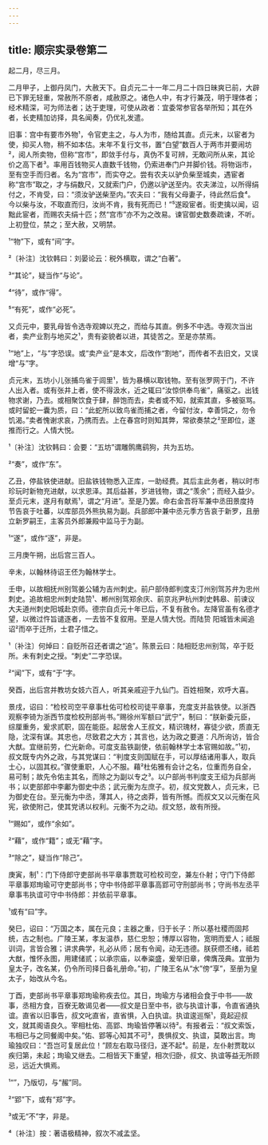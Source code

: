 ```yaml
---
---
---
```

title: 顺宗实录卷第二
---



起二月，尽三月。





二月甲子，上御丹凤门，大赦天下。自贞元二十一年二月二十四日昧爽已前，大辟已下罪无轻重，常赦所不原者，咸赦原之。诸色人中，有才行兼茂，明于理体者；经术精深，可为师法者；达于吏理，可使从政者：宜委常参官各举所知；其在外者，长吏精加访择，具名闻奏，仍优礼发遣。

旧事：宫中有要市外物¹，令官吏主之，与人为市，随给其直。贞元末，以宦者为使，抑买人物，稍不如本估。末年不复行文书，置“白望”数百人于两市并要闹坊²，阅人所卖物，但称“宫市”，即敛手付与，真伪不复可辨，无敢问所从来，其论价之高下者³。率用百钱物买人直数千钱物，仍索进奉门户并脚价钱。将物诣市，至有空手而归者。名为“宫市”，而实夺之。尝有农夫以驴负柴至城卖，遇宦者称“宫市”取之，才与绢数尺，又就索门户，仍邀以驴送至内。农夫涕泣，以所得绢付之，不肯受，曰：“须汝驴送柴至内。”农夫曰：“我有父母妻子，待此然后食⁴。今以柴与汝，不取直而归，汝尚不肯，我有死而已！”⁵遂殴宦者。街吏擒以闻，诏黜此宦者，而赐农夫绢十匹；然“宫市”亦不为之改易。谏官御史数奏疏谏，不听。上初登位，禁之；至大赦，又明禁。

¹“物”下，或有“间”字。

²〔补注〕沈钦韩曰：刘晏论云：税外横取，谓之“白著”。

³“其论”，疑当作“与论”。

⁴“待”，或作“得”。

⁵“有死”，或作“必死”。

又贞元中，要乳母皆令选寺观婢以充之，而给与其直。例多不中选。寺观次当出者，卖产业割与地买之¹，贵有姿貌者以进，其徒苦之。至是亦禁焉。

¹“地”上，“与”字恐误。或“卖产业”是本文，后改作“割地”，而传者不去旧文，又误增“与”字。

贞元末，五坊小儿张捕鸟雀于闾里¹，皆为暴横以取钱物。至有张罗网于门，不许人出入者。或有张井上者，使不得汲水，近之辄曰“汝惊供奉鸟雀”，痛驱之。出钱物求谢，乃去。或相聚饮食于肆，醉饱而去，卖者或不知，就索其直，多被驱骂。或时留蛇一囊为质，曰：“此蛇所以致鸟雀而捕之者，今留付汝，幸善饲之，勿令饥渴。”卖者愧谢求哀，乃携而去。上在春宫时则知其弊，常欲奏禁之²至即位，遂推而行之。人情大悦。

¹〔补注〕沈钦韩曰：会要：“五坊”谓雕鹘鹰鹞狗，共为五坊。

²“奏”，或作“东”。

乙丑，停盐铁使进献。旧盐铁钱物悉入正库，一助经费。其后主此务者，稍以时市珍玩时新物充进献，以求恩泽。其后益甚，岁进钱物，谓之“羡余”；而经入益少。至贞元末，遂月有献焉¹，谓之“月进”。至是乃罢。命右金吾将军兼中丞田景度持节告哀于吐蕃，以库部员外熊执易为副。兵部郎中兼中丞元季方告哀于新罗，且册立新罗嗣王，主客员外郎兼殿中监马于为副。

¹“遂”，或作“逐”，非是。

三月庚午朔，出后宫三百人。

辛未，以翰林待诏王伾为翰林学士。

壬申，以故相抚州别驾姜公辅为吉州刺史。前户部侍郎判度支汀州别驾苏弁为忠州刺史。追故相忠州刺史陆贽¹、郴州别驾郑余庆、前京兆尹杭州刺史韩皋、前谏议大夫道州刺史阳城赴京师。德宗自贞元十年已后，不复有赦令。左降官虽有名德才望，以微过忤旨谴逐者，一去皆不复叙用。至是人情大悦。而陆贽 阳城皆未闻追诏²而卒于迁所，士君子惜之。

¹〔补注〕何焯曰：自贬所召还者谓之“追”。陈景云曰：陆相贬忠州别驾，卒于贬所。未有刺史之授。“刺史”二字恐误。

²“闻”下，或有“于”字。

癸酉，出后宫并教坊女妓六百人，听其亲戚迎于九仙门。百姓相聚，欢呼大喜。

景戌，诏曰：“检校司空平章事杜佑可检校司徒平章事，充度支并盐铁使。以浙西观察李锜为浙西节度检校刑部尚书。”赐徐州军额曰“武宁”，制曰：“朕新委元臣，综厘重务，爰求贰职，固在能臣。起居舍人王叔文，精识瑰材，寡徒少欲，质直无隐，沈深有谋。其忠也，尽致君之大方；其言也，达为政之要道：凡所询访，皆合大猷。宜继前劳，伫光新命。可度支盐铁副使，依前翰林学士本官赐如故。”¹初，叔文既专内外之政，与其党谋曰：“判度支则国赋在手，可以厚结诸用事人，取兵士心，以固其权。”骤使重职，人心不服。藉²杜佑雅有会计之名，位重而务自全，易可制；故先令佑主其名，而除之为副以专之³。以户部尚书判度支王绍为兵部尚书；以吏部郎中李鄘为御史中丞；武元衡为左庶子。初，叔文党数人，贞元末，已为御史在台。至元衡为中丞，薄其人，待之卤莽，皆有所憾。而叔文又以元衡在风宪，欲使附己，使其党诱以权利。元衡不为之动。叔文怒，故有所授。

¹“赐如”，或作“余如”。

²“藉”，或作“籍”；或无“藉”字。

³“除之”，疑当作“除己”。

庚寅，制¹：门下侍郎守吏部尚书平章事贾耽可检校司空，兼左仆射；守门下侍郎平章事郑珣瑜可守吏部尚书；守中书侍郎平章事高郢可守刑部尚书；守尚书左丞平章事韦执谊可守中书侍郎：并依前平章事。

¹或有“曰”字。

癸巳，诏曰：“万国之本，属在元良；主器之重，归于长子：所以基社稷而固邦统，古之制也。广陵王某，孝友温恭，慈仁忠恕；博厚以容物，宽明而爱人；祗服训词，言皆合雅；讲求典学，礼必从师；居有令闻，动无违德。朕获缵丕绪，祗若大猷，惟怀永图，用建储贰；以承宗庙，以奉粢盛，爰举旧章，俾膺茂典。宜册为皇太子，改名某，仍令所司择日备礼册命。”初，广陵王名从“水”傍“享”，至册为皇太子，始改从今名。

丁酉，吏部尚书平章事郑珣瑜称疾去位。其日，珣瑜方与诸相会食于中书——故事，丞相方食，百寮无敢谒见者——叔文是日至中书，欲与执谊计事，令直省通执谊。直省以旧事告，叔文叱直省，直省惧，入白执谊。执谊逡巡惭¹，竟起迎叔文，就其阁语良久。宰相杜佑、高郢、珣瑜皆停箸以待²。有报者云：“叔文索饭，韦相已与之同餐阁中矣。”佑、郢等心知其不可³，畏惧叔文、执谊，莫敢出言。珣瑜独叹曰：“吾岂可复居此位！”顾左右取马径归，遂不起⁴。前是，左仆射贾耽以疾归第，未起；珣瑜又继去。二相皆天下重望，相次归卧，叔文、执谊等益无所顾忌，远近大惧焉。

¹“”，乃版切，与“赧”同。

²“郢”下，或有“郑”字。

³或无“不”字，非是。

⁴〔补注〕按：著语极精神，叙次不减孟坚。